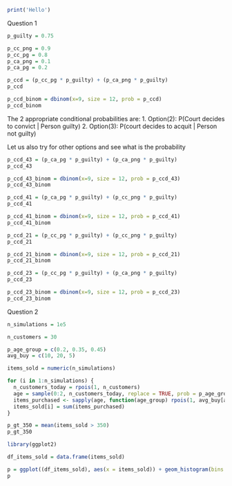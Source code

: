 ```{r}
print('Hello')
```
Question 1
```{r}
p_guilty = 0.75

p_cc_png = 0.9
p_cc_pg = 0.8
p_ca_png = 0.1
p_ca_pg = 0.2
```

```{r}
p_ccd = (p_cc_pg * p_guilty) + (p_ca_png * p_guilty)
p_ccd

p_ccd_binom = dbinom(x=9, size = 12, prob = p_ccd)
p_ccd_binom
```
The 2 appropriate conditional probabilities are: 
1. Option(2): P(Court decides to convict | Person guilty)
2. Option(3): P(court decides to acquit | Person not guilty)

Let us also try for other options and see what is the probability
```{r}
p_ccd_43 = (p_ca_pg * p_guilty) + (p_ca_png * p_guilty)
p_ccd_43

p_ccd_43_binom = dbinom(x=9, size = 12, prob = p_ccd_43)
p_ccd_43_binom
```
```{r}
p_ccd_41 = (p_ca_pg * p_guilty) + (p_cc_png * p_guilty)
p_ccd_41

p_ccd_41_binom = dbinom(x=9, size = 12, prob = p_ccd_41)
p_ccd_41_binom
```
```{r}
p_ccd_21 = (p_cc_pg * p_guilty) + (p_cc_png * p_guilty)
p_ccd_21

p_ccd_21_binom = dbinom(x=9, size = 12, prob = p_ccd_21)
p_ccd_21_binom
```
```{r}
p_ccd_23 = (p_cc_pg * p_guilty) + (p_ca_png * p_guilty) 
p_ccd_23

p_ccd_23_binom = dbinom(x=9, size = 12, prob = p_ccd_23)
p_ccd_23_binom
```

Question 2
```{r}
n_simulations = 1e5
```

```{r}
n_customers = 30

p_age_group = c(0.2, 0.35, 0.45)
avg_buy = c(10, 20, 5)
```

```{r}
items_sold = numeric(n_simulations)
```

```{r}
for (i in 1:n_simulations) {
  n_customers_today = rpois(1, n_customers)
  age = sample(0:2, n_customers_today, replace = TRUE, prob = p_age_group)
  items_purchased <- sapply(age, function(age_group) rpois(1, avg_buy[age_group + 1]))
  items_sold[i] = sum(items_purchased)
}
```

```{r}
p_gt_350 = mean(items_sold > 350)
p_gt_350
```

```{r}
library(ggplot2)
```


```{r}
df_items_sold = data.frame(items_sold)

p = ggplot((df_items_sold), aes(x = items_sold)) + geom_histogram(bins = 30, fill = "skyblue", color = 'black') + labs(title = "Distribution of total items sold", x = 'Total items sold', y = 'Frequency')
p
```

